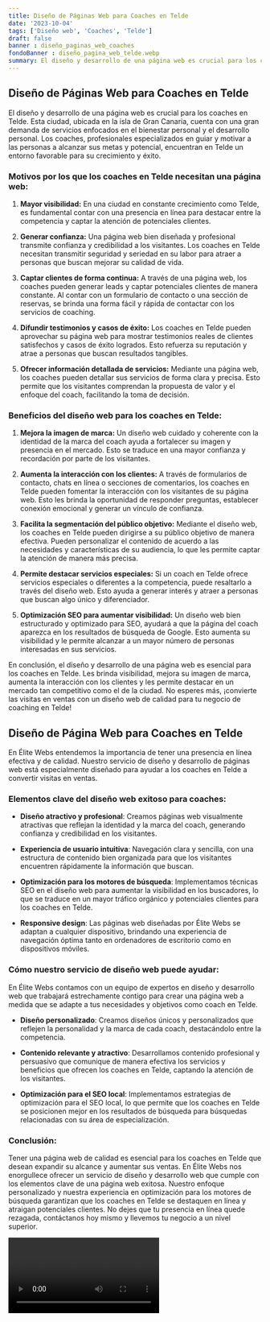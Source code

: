 ```yaml
---
title: Diseño de Páginas Web para Coaches en Telde
date: '2023-10-04'
tags: ['Diseño web', 'Coaches', 'Telde']
draft: false
banner : diseño_paginas_web_coaches
fondoBanner : diseño_pagina_web_telde.webp
summary: El diseño y desarrollo de una página web es crucial para los coaches en Telde. Esta ciudad, ubicada en la isla de Gran Canaria, cuenta con una gran demanda de servicios enfocados en el bienestar personal y el desarrollo personal. Los coaches, profesionales especializados en guiar y motivar a las personas a alcanzar sus metas y potencial, encuentran en Telde un entorno favorable para su crecimiento y éxito.
---
```


## Diseño de Páginas Web para Coaches en Telde

El diseño y desarrollo de una página web es crucial para los coaches en Telde. Esta ciudad, ubicada en la isla de Gran Canaria, cuenta con una gran demanda de servicios enfocados en el bienestar personal y el desarrollo personal. Los coaches, profesionales especializados en guiar y motivar a las personas a alcanzar sus metas y potencial, encuentran en Telde un entorno favorable para su crecimiento y éxito.

### Motivos por los que los coaches en Telde necesitan una página web:

1. **Mayor visibilidad:** En una ciudad en constante crecimiento como Telde, es fundamental contar con una presencia en línea para destacar entre la competencia y captar la atención de potenciales clientes.

2. **Generar confianza:** Una página web bien diseñada y profesional transmite confianza y credibilidad a los visitantes. Los coaches en Telde necesitan transmitir seguridad y seriedad en su labor para atraer a personas que buscan mejorar su calidad de vida.

3. **Captar clientes de forma continua:** A través de una página web, los coaches pueden generar leads y captar potenciales clientes de manera constante. Al contar con un formulario de contacto o una sección de reservas, se brinda una forma fácil y rápida de contactar con los servicios de coaching.

4. **Difundir testimonios y casos de éxito:** Los coaches en Telde pueden aprovechar su página web para mostrar testimonios reales de clientes satisfechos y casos de éxito logrados. Esto refuerza su reputación y atrae a personas que buscan resultados tangibles.

5. **Ofrecer información detallada de servicios:** Mediante una página web, los coaches pueden detallar sus servicios de forma clara y precisa. Esto permite que los visitantes comprendan la propuesta de valor y el enfoque del coach, facilitando la toma de decisión.

### Beneficios del diseño web para los coaches en Telde:

1. **Mejora la imagen de marca:** Un diseño web cuidado y coherente con la identidad de la marca del coach ayuda a fortalecer su imagen y presencia en el mercado. Esto se traduce en una mayor confianza y recordación por parte de los visitantes.

2. **Aumenta la interacción con los clientes:** A través de formularios de contacto, chats en línea o secciones de comentarios, los coaches en Telde pueden fomentar la interacción con los visitantes de su página web. Esto les brinda la oportunidad de responder preguntas, establecer conexión emocional y generar un vínculo de confianza.

3. **Facilita la segmentación del público objetivo:** Mediante el diseño web, los coaches en Telde pueden dirigirse a su público objetivo de manera efectiva. Pueden personalizar el contenido de acuerdo a las necesidades y características de su audiencia, lo que les permite captar la atención de manera más precisa.

4. **Permite destacar servicios especiales:** Si un coach en Telde ofrece servicios especiales o diferentes a la competencia, puede resaltarlo a través del diseño web. Esto ayuda a generar interés y atraer a personas que buscan algo único y diferenciador.

5. **Optimización SEO para aumentar visibilidad:** Un diseño web bien estructurado y optimizado para SEO, ayudará a que la página del coach aparezca en los resultados de búsqueda de Google. Esto aumenta su visibilidad y le permite alcanzar a un mayor número de personas interesadas en sus servicios.

En conclusión, el diseño y desarrollo de una página web es esencial para los coaches en Telde. Les brinda visibilidad, mejora su imagen de marca, aumenta la interacción con los clientes y les permite destacar en un mercado tan competitivo como el de la ciudad. No esperes más, ¡convierte las visitas en ventas con un diseño web de calidad para tu negocio de coaching en Telde!

<GifSeo />

<Cta />

## Diseño de Página Web para Coaches en Telde

En Élite Webs entendemos la importancia de tener una presencia en línea efectiva y de calidad. Nuestro servicio de diseño y desarrollo de páginas web está especialmente diseñado para ayudar a los coaches en Telde a convertir visitas en ventas. 

### Elementos clave del diseño web exitoso para coaches:

- **Diseño atractivo y profesional**: Creamos páginas web visualmente atractivas que reflejan la identidad y la marca del coach, generando confianza y credibilidad en los visitantes.

- **Experiencia de usuario intuitiva**: Navegación clara y sencilla, con una estructura de contenido bien organizada para que los visitantes encuentren rápidamente la información que buscan. 

- **Optimización para los motores de búsqueda**: Implementamos técnicas SEO en el diseño web para aumentar la visibilidad en los buscadores, lo que se traduce en un mayor tráfico orgánico y potenciales clientes para los coaches en Telde.

- **Responsive design**: Las páginas web diseñadas por Élite Webs se adaptan a cualquier dispositivo, brindando una experiencia de navegación óptima tanto en ordenadores de escritorio como en dispositivos móviles.

### Cómo nuestro servicio de diseño web puede ayudar:

En Élite Webs contamos con un equipo de expertos en diseño y desarrollo web que trabajará estrechamente contigo para crear una página web a medida que se adapte a tus necesidades y objetivos como coach en Telde.

- **Diseño personalizado**: Creamos diseños únicos y personalizados que reflejen la personalidad y la marca de cada coach, destacándolo entre la competencia.

- **Contenido relevante y atractivo**: Desarrollamos contenido profesional y persuasivo que comunique de manera efectiva los servicios y beneficios que ofrecen los coaches en Telde, captando la atención de los visitantes.

- **Optimización para el SEO local**: Implementamos estrategias de optimización para el SEO local, lo que permite que los coaches en Telde se posicionen mejor en los resultados de búsqueda para búsquedas relacionadas con su área de especialización.

### Conclusión: 

Tener una página web de calidad es esencial para los coaches en Telde que desean expandir su alcance y aumentar sus ventas. En Élite Webs nos enorgullece ofrecer un servicio de diseño y desarrollo web que cumple con los elementos clave de una página web exitosa. Nuestro enfoque personalizado y nuestra experiencia en optimización para los motores de búsqueda garantizan que los coaches en Telde se destaquen en línea y atraigan potenciales clientes. No dejes que tu presencia en línea quede rezagada, contáctanos hoy mismo y llevemos tu negocio a un nivel superior.

<Video />

<CtaBot job='Coaches' city='Telde'/>

<Gmaps query='Telde+españa+maps' />